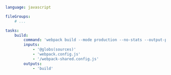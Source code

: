 ```yaml title="<project>/moon.yml" {10}
language: javascript

fileGroups:
	# ...

tasks:
	build:
		command: 'webpack build --mode production --no-stats --output-path @out(0)'
		inputs:
			- '@globs(sources)'
			- 'webpack.config.js'
			- '/webpack-shared.config.js'
		outputs:
			- 'build'
```
